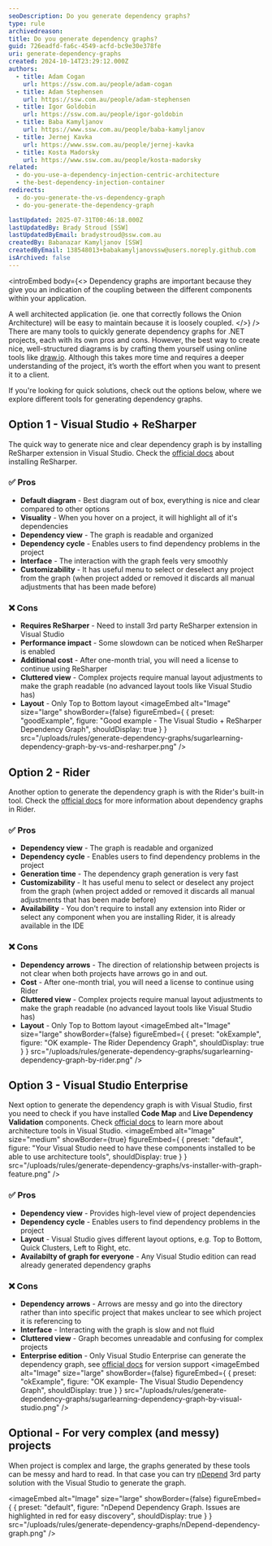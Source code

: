 ```yaml
---
seoDescription: Do you generate dependency graphs?
type: rule
archivedreason:
title: Do you generate dependency graphs?
guid: 726eadfd-fa6c-4549-acfd-bc9e30e378fe
uri: generate-dependency-graphs
created: 2024-10-14T23:29:12.000Z
authors:
  - title: Adam Cogan
    url: https://ssw.com.au/people/adam-cogan
  - title: Adam Stephensen
    url: https://ssw.com.au/people/adam-stephensen
  - title: Igor Goldobin
    url: https://ssw.com.au/people/igor-goldobin
  - title: Baba Kamyljanov
    url: https://www.ssw.com.au/people/baba-kamyljanov
  - title: Jernej Kavka
    url: https://www.ssw.com.au/people/jernej-kavka
  - title: Kosta Madorsky
    url: https://www.ssw.com.au/people/kosta-madorsky
related:
  - do-you-use-a-dependency-injection-centric-architecture
  - the-best-dependency-injection-container
redirects:
  - do-you-generate-the-vs-dependency-graph
  - do-you-generate-the-dependency-graph

lastUpdated: 2025-07-31T00:46:18.000Z
lastUpdatedBy: Brady Stroud [SSW]
lastUpdatedByEmail: bradystroud@ssw.com.au
createdBy: Babanazar Kamyljanov [SSW]
createdByEmail: 138548013+babakamyljanovssw@users.noreply.github.com
isArchived: false
---
```


<introEmbed
  body={<>
Dependency graphs are important because they give you an indication of the coupling between the different components within your application.

A well architected application (ie. one that correctly follows the Onion Architecture) will be easy to maintain because it is loosely coupled.
  </>}
/>
There are many tools to quickly generate dependency graphs for .NET projects, each with its own pros and cons. However, the best way to create nice, well-structured diagrams is by crafting them yourself using online tools like [draw.io](https://app.diagrams.net/). Although this takes more time and requires a deeper understanding of the project, it’s worth the effort when you want to present it to a client.

If you're looking for quick solutions, check out the options below, where we explore different tools for generating dependency graphs.

## Option 1 - Visual Studio + ReSharper

The quick way to generate nice and clear dependency graph is by installing ReSharper extension in Visual Studio.
Check the [official docs](https://www.jetbrains.com/resharper/) about installing ReSharper.

### ✅ Pros

* **Default diagram** - Best diagram out of box, everything is nice and clear compared to other options
* **Visuality** - When you hover on a project, it will highlight all of it's dependencies
* **Dependency view** - The graph is readable and organized
* **Dependency cycle** - Enables users to find dependency problems in the project
* **Interface** - The interaction with the graph feels very smoothly
* **Customizability** - It has useful menu to select or deselect any project from the graph (when project added or removed it discards all manual adjustments that has been made before)

### ❌ Cons

* **Requires ReSharper** - Need to install 3rd party ReSharper extension in Visual Studio
* **Performance impact** - Some slowdown can be noticed when ReSharper is enabled
* **Additional cost** - After one-month trial, you will need a license to continue using ReSharper
* **Cluttered view** - Complex projects require manual layout adjustments to make the graph readable (no advanced layout tools like Visual Studio has)
* **Layout** - Only Top to Bottom layout
<imageEmbed
  alt="Image"
  size="large"
  showBorder={false}
  figureEmbed={ {
    preset: "goodExample",
    figure: "Good example - The Visual Studio + ReSharper Dependency Graph",
    shouldDisplay: true
  } }
  src="/uploads/rules/generate-dependency-graphs/sugarlearning-dependency-graph-by-vs-and-resharper.png"
/>

## Option 2 - Rider

Another option to generate the dependency graph is with the Rider's built-in tool. Check the [official docs](https://www.jetbrains.com/help/rider/Architecture__Project_Dependencies_Exploration.html) for more information about dependency graphs in Rider.

### ✅ Pros

* **Dependency view** - The graph is readable and organized
* **Dependency cycle** - Enables users to find dependency problems in the project
* **Generation time** - The dependency graph generation is very fast
* **Customizability** - It has useful menu to select or deselect any project from the graph (when project added or removed it discards all manual adjustments that has been made before)
* **Availability** - You don't require to install any extension into Rider or select any component when you are installing Rider, it is already available in the IDE

### ❌ Cons

* **Dependency arrows** - The direction of relationship between projects is not clear when both projects have arrows go in and out.
* **Cost** - After one-month trial, you will need a license to continue using Rider
* **Cluttered view** - Complex projects require manual layout adjustments to make the graph readable (no advanced layout tools like Visual Studio has)
* **Layout** - Only Top to Bottom layout
<imageEmbed
  alt="Image"
  size="large"
  showBorder={false}
  figureEmbed={ {
    preset: "okExample",
    figure: "OK example- The Rider Dependency Graph",
    shouldDisplay: true
  } }
  src="/uploads/rules/generate-dependency-graphs/sugarlearning-dependency-graph-by-rider.png"
/>

## Option 3 - Visual Studio Enterprise

Next option to generate the dependency graph is with Visual Studio, first you need to check if you have installed **Code Map** and **Live Dependency Validation** components. Check [official docs](https://learn.microsoft.com/en-us/visualstudio/modeling/install-architecture-tools?view=vs-2022&WT.mc_id=DT-MVP-33518) to learn more about architecture tools in Visual Studio.
<imageEmbed
  alt="Image"
  size="medium"
  showBorder={true}
  figureEmbed={ {
    preset: "default",
    figure: "Your Visual Studio need to have these components installed to be able to use architecture tools",
    shouldDisplay: true
  } }
  src="/uploads/rules/generate-dependency-graphs/vs-installer-with-graph-feature.png"
/>

### ✅ Pros

* **Dependency view** - Provides high-level view of project dependencies
* **Dependency cycle** - Enables users to find dependency problems in the project
* **Layout** - Visual Studio gives different layout options, e.g. Top to Bottom, Quick Clusters, Left to Right, etc.
* **Availabilty of graph for everyone** - Any Visual Studio edition can read already generated dependency graphs

### ❌ Cons

* **Dependency arrows** - Arrows are messy and go into the directory rather than into specific project that makes unclear to see which project it is referencing to
* **Interface** - Interacting with the graph is slow and not fluid
* **Cluttered view** - Graph becomes unreadable and confusing for complex projects
* **Enterprise edition** - Only Visual Studio Enterprise can generate the dependency graph, see [official docs](https://learn.microsoft.com/en-us/visualstudio/modeling/analyze-and-model-your-architecture?view=vs-2022#VersionSupport&WT.mc_id=DT-MVP-33518) for version support
<imageEmbed
  alt="Image"
  size="large"
  showBorder={false}
  figureEmbed={ {
    preset: "okExample",
    figure: "OK example- The Visual Studio Dependency Graph",
    shouldDisplay: true
  } }
  src="/uploads/rules/generate-dependency-graphs/sugarlearning-dependency-graph-by-visual-studio.png"
/>

## Optional - For very complex (and messy) projects

When project is complex and large, the graphs generated by these tools can be messy and hard to read. In that case you can try [nDepend](http://www.ndepend.com/) 3rd party solution with the Visual Studio to generate the graph.


<imageEmbed
  alt="Image"
  size="large"
  showBorder={false}
  figureEmbed={ {
    preset: "default",
    figure: "nDepend Dependency Graph. Issues are highlighted in red for easy discovery",
    shouldDisplay: true
  } }
  src="/uploads/rules/generate-dependency-graphs/nDepend-dependency-graph.png"
/>
